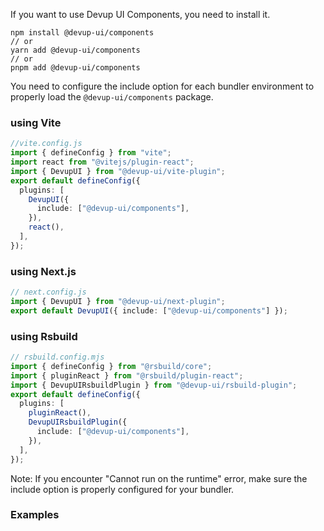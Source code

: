 If you want to use Devup UI Components, you need to install it.

```
npm install @devup-ui/components
// or
yarn add @devup-ui/components
// or
pnpm add @devup-ui/components
```

You need to configure the include option for each bundler environment to properly load the `@devup-ui/components` package.

### using Vite

```typescript
//vite.config.js
import { defineConfig } from "vite";
import react from "@vitejs/plugin-react";
import { DevupUI } from "@devup-ui/vite-plugin";
export default defineConfig({
  plugins: [
    DevupUI({
      include: ["@devup-ui/components"],
    }),
    react(),
  ],
});
```

### using Next.js

```typescript
// next.config.js
import { DevupUI } from "@devup-ui/next-plugin";
export default DevupUI({ include: ["@devup-ui/components"] });
```

### using Rsbuild

```typescript
// rsbuild.config.mjs
import { defineConfig } from "@rsbuild/core";
import { pluginReact } from "@rsbuild/plugin-react";
import { DevupUIRsbuildPlugin } from "@devup-ui/rsbuild-plugin";
export default defineConfig({
  plugins: [
    pluginReact(),
    DevupUIRsbuildPlugin({
      include: ["@devup-ui/components"],
    }),
  ],
});
```

Note: If you encounter "Cannot run on the runtime" error, make sure the include option is properly configured for your bundler.

### Examples
